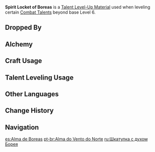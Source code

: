 {{Item Infobox
|id           = 113008
|image        = Item Spirit Box of Boreas.png
|type         = Talent Level-Up Materials
|invCategory  = Character Development Items
|group        = Lupus Boreas Materials
|group2       = Weekly Boss Drops
|rarity       = 5
|description  = A bit of the Great Wolf King of the North's power drawn from its soul. This land was once a realm of sub-zero blizzards and ice storms filled with razor-sharp ice shards, all at the command of Boreas. In its final moments, it finally realized the chilling north wind could only extinguish life, not nurture it; therefore, Boreas let its powers freely flow into the land to protect it and its inhabitants.
|source1      = Lv. 70+ [[Wolf of the North Challenge]] Reward
}}
'''Spirit Locket of Boreas''' is a [[Talent Level-Up Material]] used when leveling certain [[Combat Talents]] beyond base Level 6.

==Dropped By==
{{Dropped By|level=70}}

==Alchemy==
{{Recipe
|type = Converting
|Tail of Boreas = 1
|Dream Solvent = 1
|sort = Tail of Boreas,Dream Solvent
}}
{{Recipe
|type = Converting
|Ring of Boreas = 1
|Dream Solvent = 1
|sort = Ring of Boreas,Dream Solvent
}}
==Craft Usage==
{{Craft Usage}}

==Talent Leveling Usage==
{{Talent Leveling Usage}}

==Other Languages==
{{Other Languages
|en      = Spirit Locket of Boreas
|zhs     = 北风的魂匣
|zhs_rm  = Běi Fēng de Hún Xiá
|zht     = 北風的魂匣
|zht_rm  = Běi Fēng de Hún Xiá
|zh_tl   = Soul Box of the North Wind
|ja      = 北風の魂箱
|ja_rm   = Kitakaze no Kousou{{Assumed}}
|ja_tl   = Spirit Case of the North Wind
|ko      = 북풍의 영혼상자
|ko_rm   = Bukpung-ui Yeonghonsangja
|ko_tl   = Sprit Box of North Wind
|es      = Alma de Boreas
|es_tl   = Soul of Boreas
|fr      = Esprit de Borée
|fr_tl   = Spirit of Boreas
|ru      = Шкатулка с духом Борея
|ru_tl   = 
|th      = Spirit Locket of Boreas
|vi      = Linh Hồn Bắc Phong
|vi_tl   = 
|de      = Seele des Nordwinds
|de_tl   = Soul of the North Wind
|id      = Spirit Locket of Boreas
|pt      = Alma do Vento do Norte
|pt_tl   = Soul of the Northern Wind
}}

==Change History==
{{Change History|1.0}}

==Navigation==
{{Development Item Navbox|type=Character Talent Materials}}

[[es:Alma de Boreas]]
[[pt-br:Alma do Vento do Norte]]
[[ru:Шкатулка с духом Борея]]